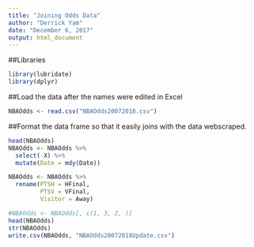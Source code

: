 ```yaml
---
title: "Joining Odds Data"
author: "Derrick Yam"
date: "December 6, 2017"
output: html_document
---
```


##Libraries
```r
library(lubridate)
library(dplyr)

```

##Load the data after the names were edited in Excel
```r
NBAOdds <- read.csv("NBAOdds20072018.csv") 
```

##Format the data frame so that it easily joins with the data webscraped.

```r
head(NBAOdds)
NBAOdds <- NBAOdds %>% 
  select(-X) %>% 
  mutate(Date = mdy(Date))

NBAOdds <- NBAOdds %>% 
  rename(PTSH = HFinal,
         PTSV = VFinal,
         Visitor = Away)

#NBAOdds <- NBAOdds[, c(1, 3, 2, )]
head(NBAOdds)
str(NBAOdds)
write.csv(NBAOdds, "NBAOdds20072018Update.csv")
```
